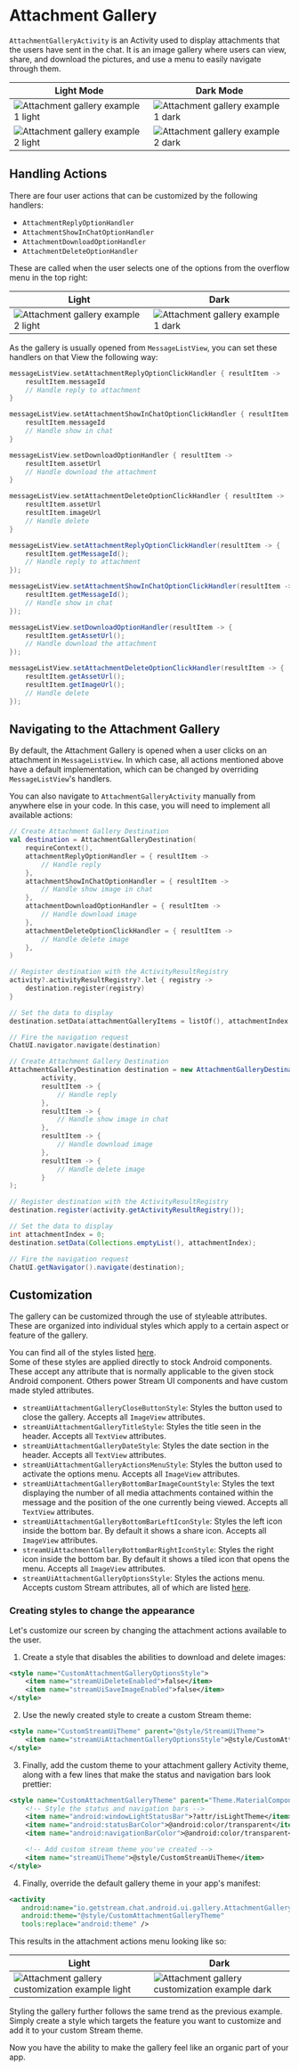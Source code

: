 
# Attachment Gallery

`AttachmentGalleryActivity` is an Activity used to display attachments that the users have sent in the chat. It is an image gallery where users can view, share, and download the pictures, and use a menu to easily navigate through them.

| Light Mode | Dark Mode |
| --- | --- |
|![Attachment gallery example 1 light](../../assets/attachment_gallery_example1_light.png)|![Attachment gallery example 1 dark](../../assets/attachment_gallery_example1_dark.png)|
|![Attachment gallery example 2 light](../../assets/attachment_gallery_example2_light.png)|![Attachment gallery example 2 dark](../../assets/attachment_gallery_example2_dark.png)|

## Handling Actions

There are four user actions that can be customized by the following handlers:

- `AttachmentReplyOptionHandler`
- `AttachmentShowInChatOptionHandler`
- `AttachmentDownloadOptionHandler`
- `AttachmentDeleteOptionHandler`

These are called when the user selects one of the options from the overflow menu in the top right:

|Light|Dark| 
|---|---|
|![Attachment gallery example 2 light](../../assets/attachment_activity_menu_dark.png)|![Attachment gallery example 1 dark](../../assets/attachment_activity_menu_light.png)|

As the gallery is usually opened from `MessageListView`, you can set these handlers on that View the following way:

<Tabs>
<TabItem value="kotlin" label="Kotlin">

```kotlin
messageListView.setAttachmentReplyOptionClickHandler { resultItem ->
    resultItem.messageId
    // Handle reply to attachment
}

messageListView.setAttachmentShowInChatOptionClickHandler { resultItem ->
    resultItem.messageId
    // Handle show in chat
}

messageListView.setDownloadOptionHandler { resultItem ->
    resultItem.assetUrl
    // Handle download the attachment
}

messageListView.setAttachmentDeleteOptionClickHandler { resultItem ->
    resultItem.assetUrl
    resultItem.imageUrl
    // Handle delete
}
```
</TabItem>

<TabItem value="java" label="Java">

```java
messageListView.setAttachmentReplyOptionClickHandler(resultItem -> {
    resultItem.getMessageId();
    // Handle reply to attachment
});

messageListView.setAttachmentShowInChatOptionClickHandler(resultItem -> {
    resultItem.getMessageId();
    // Handle show in chat
});

messageListView.setDownloadOptionHandler(resultItem -> {
    resultItem.getAssetUrl();
    // Handle download the attachment
});

messageListView.setAttachmentDeleteOptionClickHandler(resultItem -> {
    resultItem.getAssetUrl();
    resultItem.getImageUrl();
    // Handle delete
});
```
</TabItem>
</Tabs>

## Navigating to the Attachment Gallery

By default, the Attachment Gallery is opened when a user clicks on an attachment in `MessageListView`. In which case, all actions mentioned above have a default implementation, which can be changed by overriding `MessageListView`'s handlers.

You can also navigate to `AttachmentGalleryActivity` manually from anywhere else in your code. In this case, you will need to implement all available actions:

<Tabs>
<TabItem value="kotlin" label="Kotlin">

```kotlin
// Create Attachment Gallery Destination
val destination = AttachmentGalleryDestination(
    requireContext(),
    attachmentReplyOptionHandler = { resultItem ->
        // Handle reply
    },
    attachmentShowInChatOptionHandler = { resultItem ->
        // Handle show image in chat
    },
    attachmentDownloadOptionHandler = { resultItem ->
        // Handle download image
    },
    attachmentDeleteOptionClickHandler = { resultItem ->
        // Handle delete image
    },
)

// Register destination with the ActivityResultRegistry
activity?.activityResultRegistry?.let { registry ->
    destination.register(registry)
}

// Set the data to display
destination.setData(attachmentGalleryItems = listOf(), attachmentIndex = 0)

// Fire the navigation request
ChatUI.navigator.navigate(destination)
```
</TabItem>

<TabItem value="java" label="Java">

```java
// Create Attachment Gallery Destination
AttachmentGalleryDestination destination = new AttachmentGalleryDestination(
        activity,
        resultItem -> {
            // Handle reply
        },
        resultItem -> {
            // Handle show image in chat
        },
        resultItem -> {
            // Handle download image
        },
        resultItem -> {
            // Handle delete image
        }
);

// Register destination with the ActivityResultRegistry
destination.register(activity.getActivityResultRegistry());

// Set the data to display
int attachmentIndex = 0;
destination.setData(Collections.emptyList(), attachmentIndex);

// Fire the navigation request
ChatUI.getNavigator().navigate(destination);
```
</TabItem>
</Tabs>

## Customization

The gallery can be customized through the use of styleable attributes. These are organized into individual styles which apply to a certain aspect or feature of the gallery.

You can find all of the styles listed [here](https://github.com/GetStream/stream-chat-android/blob/v5/stream-chat-android-ui-components/src/main/res/values/attrs_attachment_gallery_activity.xml).<br/>
Some of these styles are applied directly to stock Android components. These accept any attribute that is normally applicable to the given stock Android component. Others power Stream UI components and have custom made styled attributes.

- `streamUiAttachmentGalleryCloseButtonStyle`: Styles the button used to close the gallery. Accepts all `ImageView` attributes.
- `streamUiAttachmentGalleryTitleStyle`: Styles the title seen in the header. Accepts all `TextView` attributes.
- `streamUiAttachmentGalleryDateStyle`: Styles the date section in the header. Accepts all `TextView` attributes.
- `streamUiAttachmentGalleryActionsMenuStyle`: Styles the button used to activate the options menu. Accepts all `ImageView` attributes.
- `streamUiAttachmentGalleryBottomBarImageCountStyle`: Styles the text displaying the number of all media attachments contained within the message and the position of the one currently being viewed. Accepts all `TextView` attributes.
- `streamUiAttachmentGalleryBottomBarLeftIconStyle`: Styles the left icon inside the bottom bar. By default it shows a share icon. Accepts all `ImageView` attributes.
- `streamUiAttachmentGalleryBottomBarRightIconStyle`: Styles the right icon inside the bottom bar. By default it shows a tiled icon that opens the menu. Accepts all `ImageView` attributes.
- `streamUiAttachmentGalleryOptionsStyle`: Styles the actions menu. Accepts custom Stream attributes, all of which are listed [here](https://github.com/GetStream/stream-chat-android/blob/v5/stream-chat-android-ui-components/src/main/res/values/attrs_attachment_options_view.xml).

### Creating styles to change the appearance

Let's customize our screen by changing the attachment actions available to the user.

1. Create a style that disables the abilities to download and delete images:

```xml
<style name="CustomAttachmentGalleryOptionsStyle">
    <item name="streamUiDeleteEnabled">false</item>
    <item name="streamUiSaveImageEnabled">false</item>
</style>
```

2. Use the newly created style to create a custom Stream theme:

```xml
<style name="CustomStreamUiTheme" parent="@style/StreamUiTheme">
    <item name="streamUiAttachmentGalleryOptionsStyle">@style/CustomAttachmentGalleryOptionsStyle</item>
</style>
```

3. Finally, add the custom theme to your attachment gallery Activity theme, along with a few lines that make the status and navigation bars look prettier:

```xml
<style name="CustomAttachmentGalleryTheme" parent="Theme.MaterialComponents.DayNight.NoActionBar">
    <!-- Style the status and navigation bars -->
    <item name="android:windowLightStatusBar">?attr/isLightTheme</item>
    <item name="android:statusBarColor">@android:color/transparent</item>
    <item name="android:navigationBarColor">@android:color/transparent</item>

    <!-- Add custom stream theme you've created -->
    <item name="streamUiTheme">@style/CustomStreamUiTheme</item>
</style>
```

4. Finally, override the default gallery theme in your app's manifest:

```xml
<activity
   android:name="io.getstream.chat.android.ui.gallery.AttachmentGalleryActivity"
   android:theme="@style/CustomAttachmentGalleryTheme"
   tools:replace="android:theme" />
```

This results in the attachment actions menu looking like so:

|Light|Dark|
|---|---|
|![Attachment gallery customization example light](../../assets/attachment_gallery_customization_example_options_light.png)|![Attachment gallery customization example dark](../../assets/attachment_gallery_customization_example_options_dark.png)|

Styling the gallery further follows the same trend as the previous example. Simply create a style which targets the feature you want to customize and add it to your custom Stream theme.

Now you have the ability to make the gallery feel like an organic part of your app.
